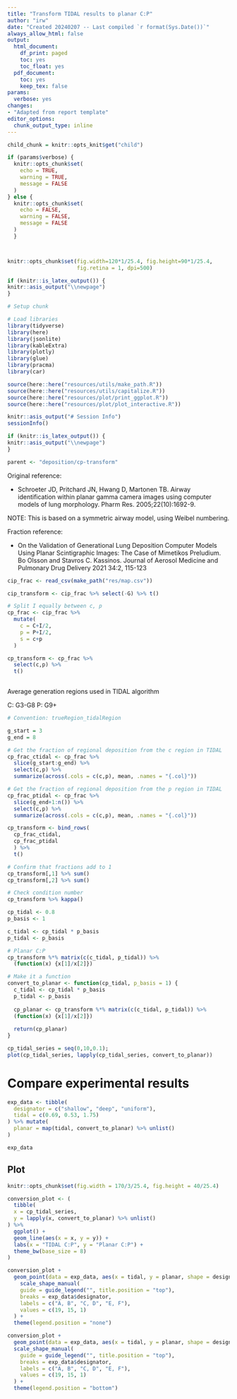 ```yaml
---
title: "Transform TIDAL results to planar C:P"
author: "irw"
date: "Created 20240207 -- Last compiled `r format(Sys.Date())`"
always_allow_html: false
output:
  html_document:
    df_print: paged
    toc: yes
    toc_float: yes
  pdf_document:
    toc: yes
    keep_tex: false
params:
  verbose: yes
changes:
- "Adapted from report template"
editor_options: 
  chunk_output_type: inline
---
```


```r

child_chunk = knitr::opts_knit$get("child")

```


```r
if (params$verbose) {
  knitr::opts_chunk$set(
    echo = TRUE,
    warning = TRUE,
    message = FALSE
  )
} else {
  knitr::opts_chunk$set(
    echo = FALSE,
    warning = FALSE,
    message = FALSE
  )
  }



knitr::opts_chunk$set(fig.width=120*1/25.4, fig.height=90*1/25.4, 
                      fig.retina = 1, dpi=500)
```


```r
if (knitr::is_latex_output()) {
knitr::asis_output("\\newpage")
}
```

```r
# Setup chunk

# Load libraries
library(tidyverse)
library(here)
library(jsonlite)
library(kableExtra)
library(plotly)
library(glue)
library(pracma)
library(car)

source(here::here("resources/utils/make_path.R"))
source(here::here("resources/utils/capitalize.R"))
source(here::here("resources/plot/print_ggplot.R"))
source(here::here("resources/plot/plot_interactive.R"))

knitr::asis_output("# Session Info")
sessionInfo()
```

```r
if (knitr::is_latex_output()) {
knitr::asis_output("\\newpage")
}
```

```r
parent <- "deposition/cp-transform"
```

Original reference:

-	Schroeter JD, Pritchard JN, Hwang D, Martonen TB. Airway identification within planar gamma camera images using computer models of lung morphology. Pharm Res. 2005;22(10):1692-9.

NOTE: This is based on a symmetric airway model, using Weibel numbering.

Fraction reference:

- On the Validation of Generational Lung Deposition Computer Models Using Planar Scintigraphic Images: The Case of Mimetikos Preludium. Bo Olsson and Stavros C. Kassinos. Journal of Aerosol Medicine and Pulmonary Drug Delivery 2021 34:2, 115-123


```r
cip_frac <- read_csv(make_path("res/map.csv"))

cip_transform <- cip_frac %>% select(-G) %>% t()

# Split I equally between c, p
cp_frac <- cip_frac %>% 
  mutate(
    c = C+I/2,
    p = P+I/2,
    s = c+p
  )

cp_transform <- cp_frac %>% 
  select(c,p) %>% 
  t()
  
```

Average generation regions used in TIDAL algorithm

C: G3-G8
P: G9+

```r
# Convention: trueRegion_tidalRegion

g_start = 3
g_end = 8

# Get the fraction of regional deposition from the c region in TIDAL
cp_frac_ctidal <- cp_frac %>% 
  slice(g_start:g_end) %>% 
  select(c,p) %>% 
  summarize(across(.cols = c(c,p), mean, .names = "{.col}"))

# Get the fraction of regional deposition from the p region in TIDAL
cp_frac_ptidal <- cp_frac %>% 
  slice(g_end+1:n()) %>% 
  select(c,p) %>% 
  summarize(across(.cols = c(c,p), mean, .names = "{.col}"))

cp_transform <- bind_rows(
  cp_frac_ctidal,
  cp_frac_ptidal
  ) %>% 
  t() 

# Confirm that fractions add to 1
cp_transform[,1] %>% sum()
cp_transform[,2] %>% sum()

# Check condition number
cp_transform %>% kappa()

```


```r
cp_tidal <- 0.8
p_basis <- 1

c_tidal <- cp_tidal * p_basis
p_tidal <- p_basis

# Planar C:P
cp_transform %*% matrix(c(c_tidal, p_tidal)) %>% 
  (function(x) {x[1]/x[2]})
```

```r
# Make it a function
convert_to_planar <- function(cp_tidal, p_basis = 1) {
  c_tidal <- cp_tidal * p_basis
  p_tidal <- p_basis
  
  cp_planar <- cp_transform %*% matrix(c(c_tidal, p_tidal)) %>% 
  (function(x) {x[1]/x[2]})
  
  return(cp_planar)
}

cp_tidal_series = seq(0,10,0.1);
plot(cp_tidal_series, lapply(cp_tidal_series, convert_to_planar))
```

# Compare experimental results

```r
exp_data <- tibble(
  designator = c("shallow", "deep", "uniform"),
  tidal = c(0.69, 0.53, 1.75)
) %>% mutate(
  planar = map(tidal, convert_to_planar) %>% unlist()
)

exp_data
```

## Plot

```r
knitr::opts_chunk$set(fig.width = 170/3/25.4, fig.height = 40/25.4)

conversion_plot <- (
  tibble(
  x = cp_tidal_series,
  y = lapply(x, convert_to_planar) %>% unlist()
) %>% 
  ggplot() +
  geom_line(aes(x = x, y = y)) +
  labs(x = "TIDAL C:P", y = "Planar C:P") +
  theme_bw(base_size = 8)
)

conversion_plot + 
  geom_point(data = exp_data, aes(x = tidal, y = planar, shape = designator)) +
    scale_shape_manual(
    guide = guide_legend("", title.position = "top"),
    breaks = exp_data$designator,
    labels = c("A, B", "C, D", "E, F"),
    values = c(19, 15, 1)
  ) +
  theme(legend.position = "none")

conversion_plot +
  geom_point(data = exp_data, aes(x = tidal, y = planar, shape = designator)) +
  scale_shape_manual(
    guide = guide_legend("", title.position = "top"),
    breaks = exp_data$designator,
    labels = c("A, B", "C, D", "E, F"),
    values = c(19, 15, 1)
  ) +
  theme(legend.position = "bottom")

```